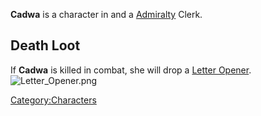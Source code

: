 {{Character
| race = Kra'deshi
| location = Havaria - Murder Bay
| faction = admiralty
| title = Clerk
}}

{{quote|The name 'Cadwa' comes from an old folk story about outsmarting a cruel foreman, but as a bureaucrat this Cadwa definitely has the upper hand.|Cadwa's Compendium Description}}

'''Cadwa''' is a character in {{Gamename}} and a [[Admiralty]] Clerk.

== Death Loot ==
If '''Cadwa''' is killed in combat, she will drop a [[Letter Opener]].
[[File:Letter Opener.png|none|thumb]]
<br />
[[Category:Characters]]